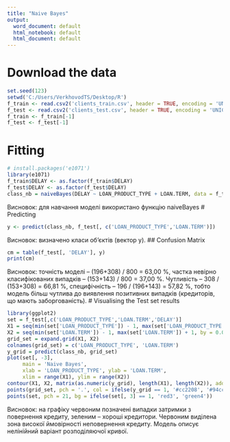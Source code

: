---
title: "Naive Bayes"
output:
  word_document: default
  html_notebook: default
  html_document: default
---

# Download the data
```{r}
set.seed(123)
setwd('C:/Users/VerkhovodTS/Desktop/R')
f_train <- read.csv2('clients_train.csv', header = TRUE, encoding = 'UNICOD')
f_test <- read.csv2('clients_test.csv', header = TRUE, encoding = 'UNICOD')
f_train <- f_train[-1]
f_test <- f_test[-1]
```

# Fitting 
```{r}
# install.packages('e1071')
library(e1071)
f_train$DELAY <- as.factor(f_train$DELAY)
f_test$DELAY <- as.factor(f_test$DELAY)
class_nb = naiveBayes(DELAY ~ LOAN_PRODUCT_TYPE + LOAN.TERM, data = f_train)
```
Висновок: для навчання моделі використано функцію naiveBayes
# Predicting
```{r}
y <- predict(class_nb, f_test[, c('LOAN_PRODUCT_TYPE','LOAN.TERM')])
```
Висновок: визначено класи об’єктів (вектор у). 
## Confusion Matrix
```{r}
cm = table(f_test[, 'DELAY'], y)
print(cm)
```
Висновок: точність моделі – (196+308) / 800 = 63,00 %, частка невірно класифікованих випадків – (153+143) / 800 = 37,00 %. Чутливість – 308 / (153+308) = 66,81 %, специфічність – 196 / (196+143) = 57,82 %, тобто модель більш чутлива до виявлення позитивних випадків (кредиторів, що мають заборгованість).
# Visualising the Test set results
```{r}
library(ggplot2)
set = f_test[,c('LOAN_PRODUCT_TYPE','LOAN.TERM','DELAY')]
X1 = seq(min(set['LOAN_PRODUCT_TYPE']) - 1, max(set['LOAN_PRODUCT_TYPE']) + 1, by = 0.01)
X2 = seq(min(set['LOAN.TERM']) - 1, max(set['LOAN.TERM']) + 1, by = 0.01)
grid_set = expand.grid(X1, X2)
colnames(grid_set) = c('LOAN_PRODUCT_TYPE', 'LOAN.TERM')
y_grid = predict(class_nb, grid_set)
plot(set[, -3],
     main = 'Naive Bayes',
     xlab = 'LOAN_PRODUCT_TYPE', ylab = 'LOAN.TERM',
     xlim = range(X1), ylim = range(X2))
contour(X1, X2, matrix(as.numeric(y_grid), length(X1), length(X2)), add = TRUE)
points(grid_set, pch = '.', col = ifelse(y_grid == 1, '#cc2208', '#94cc7a'))
points(set, pch = 21, bg = ifelse(set[, 3] == 1, 'red3', 'green4'))
```
Висновок: на графіку червоним позначені випадки затримки з повернення кредиту, зеленим – хороші кредитори. Червоним виділена зона високої ймовірності неповернення кредиту. Модель описує нелінійний варіант розподіляючої кривої. 